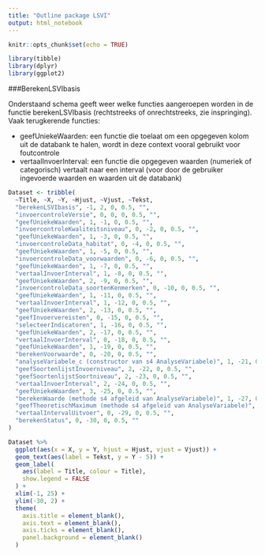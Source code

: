```yaml
---
title: "Outline package LSVI"
output: html_notebook
---
```


```r

knitr::opts_chunk$set(echo = TRUE)

library(tibble)
library(dplyr)
library(ggplot2)

```

###BerekenLSVIbasis

Onderstaand schema geeft weer welke functies aangeroepen worden in de functie berekenLSVIbasis (rechtstreeks of onrechtstreeks, zie inspringing).  Vaak terugkerende functies:

- geefUniekeWaarden: een functie die toelaat om een opgegeven kolom uit de databank te halen, wordt in deze context vooral gebruikt voor foutcontrole
- vertaalInvoerInterval: een functie die opgegeven waarden (numeriek of categorisch) vertaalt naar een interval (voor door de gebruiker ingevoerde waarden en waarden uit de databank)

```r

Dataset <- tribble(
  ~Title, ~X, ~Y, ~Hjust, ~Vjust, ~Tekst,
  "berekenLSVIbasis", -1, 2, 0, 0.5, "",
  "invoercontroleVersie", 0, 0, 0, 0.5, "",
  "geefUniekeWaarden", 1, -1, 0, 0.5, "",
  "invoercontroleKwaliteitsniveau", 0, -2, 0, 0.5, "",
  "geefUniekeWaarden", 1, -3, 0, 0.5, "",
  "invoercontroleData_habitat", 0, -4, 0, 0.5, "",
  "geefUniekeWaarden", 1, -5, 0, 0.5, "",
  "invoercontroleData_voorwaarden", 0, -6, 0, 0.5, "",
  "geefUniekeWaarden", 1, -7, 0, 0.5, "",
  "vertaalInvoerInterval", 1, -8, 0, 0.5, "",
  "geefUniekeWaarden", 2, -9, 0, 0.5, "",
  "invoercontroleData_soortenKenmerken", 0, -10, 0, 0.5, "",
  "geefUniekeWaarden", 1, -11, 0, 0.5, "",
  "vertaalInvoerInterval", 1, -12, 0, 0.5, "",
  "geefUniekeWaarden", 2, -13, 0, 0.5, "",
  "geefInvoervereisten", 0, -15, 0, 0.5, "",
  "selecteerIndicatoren", 1, -16, 0, 0.5, "",
  "geefUniekeWaarden", 2, -17, 0, 0.5, "",
  "vertaalInvoerInterval", 0, -18, 0, 0.5, "",
  "geefUniekeWaarden", 1, -19, 0, 0.5, "",
  "berekenVoorwaarde", 0, -20, 0, 0.5, "",
  "analyseVariabele_c (constructor van s4 AnalyseVariabele)", 1, -21, 0, 0.5, "(s4-klassen en hun methoden zijn niet in dit schema opgenomen)",
  "geefSoortenlijstInvoerniveau", 2, -22, 0, 0.5, "",
  "geefSoortenlijstSoortniveau", 2, -23, 0, 0.5, "",
  "vertaalInvoerInterval", 2, -24, 0, 0.5, "",
  "geefUniekeWaarden", 3, -25, 0, 0.5, "",
  "berekenWaarde (methode s4 afgeleid van AnalyseVariabele)", 1, -27, 0, 0.5, "",
  "geefTheoretischMaximum (methode s4 afgeleid van AnalyseVariabele)", 1, -28, 0, 0.5, "",
  "vertaalIntervalUitvoer", 0, -29, 0, 0.5, "",
  "berekenStatus", 0, -30, 0, 0.5, ""
)

Dataset %>%
  ggplot(aes(x = X, y = Y, hjust = Hjust, vjust = Vjust)) +
  geom_text(aes(label = Tekst, y = Y - 5)) +
  geom_label(
    aes(label = Title, colour = Title),
    show.legend = FALSE
  ) +
  xlim(-1, 25) +
  ylim(-30, 2) +
  theme(
    axis.title = element_blank(),
    axis.text = element_blank(),
    axis.ticks = element_blank(),
    panel.background = element_blank()
  )
```


